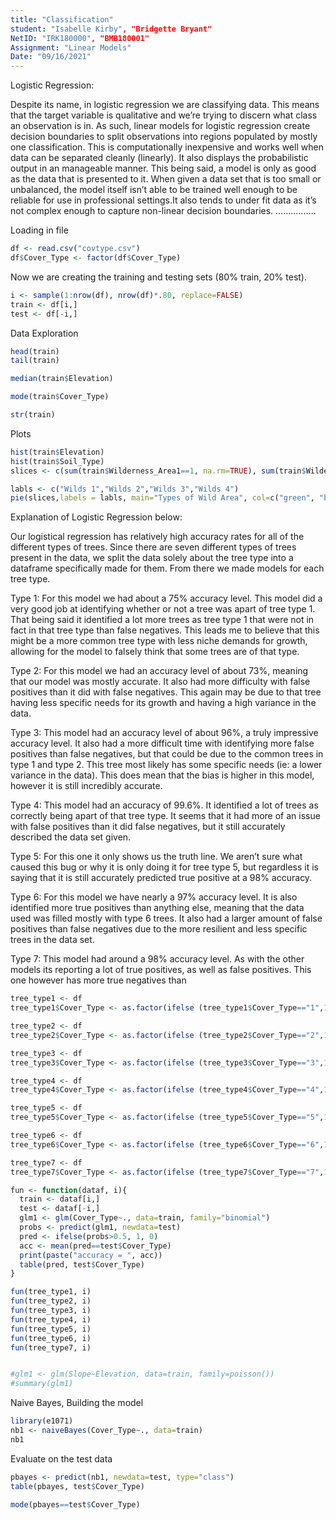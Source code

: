 ```yaml
---
title: "Classification"
student: "Isabelle Kirby", "Bridgette Bryant" 
NetID: "IRK180000", "BMB180001"
Assignment: "Linear Models"
Date: "09/16/2021"
---
```

Logistic Regression:

Despite its name, in logistic regression we are classifying data. This means that the target variable is qualitative and we're trying to discern what class an observation is in. As such, linear models for logistic regression create decision boundaries to split observations into regions populated by mostly one classification. This is computationally inexpensive and works well when data can be separated cleanly (linearly). It also displays the probabilistic output in an manageable manner. This being said, a model is only as good as the data that is presented to it. When given a data set that is too small or unbalanced, the model itself isn't able to be trained well enough to be reliable for use in professional settings.It also tends to under fit data as it's not complex enough to capture non-linear decision boundaries. 
................

Loading in file
```r
df <- read.csv("covtype.csv")
df$Cover_Type <- factor(df$Cover_Type)
```

Now we are creating the training and testing sets (80% train, 20% test).
```r
i <- sample(1:nrow(df), nrow(df)*.80, replace=FALSE)
train <- df[i,]
test <- df[-i,]

```
Data Exploration
```r

head(train)
tail(train)

median(train$Elevation)

mode(train$Cover_Type)

str(train)
```
Plots
```r
hist(train$Elevation)
hist(train$Soil_Type)
slices <- c(sum(train$Wilderness_Area1==1, na.rm=TRUE), sum(train$Wilderness_Area2==1, na.rm=TRUE), sum(train$Wilderness_Area3==1, na.rm=TRUE), sum(train$Wilderness_Area4==1, na.rm=TRUE))

labls <- c("Wilds 1","Wilds 2","Wilds 3","Wilds 4")
pie(slices,labels = labls, main="Types of Wild Area", col=c("green", "blue", "yellow", "red"))

```
Explanation of Logistic Regression below:

Our logistical regression has relatively high accuracy rates for all of the different types of trees. Since there are seven different types of trees present in the data, we split the data solely about the tree type into a dataframe specifically made for them. From there we made models for each tree type.

Type 1:
For this model we had about a 75% accuracy level. This model did a very good job at identifying whether or not a tree was apart of tree type 1. That being said it identified a lot more trees as tree type 1 that were not in fact in that tree type than false negatives. This leads me to believe that this might be a more common tree type with less niche demands for growth, allowing for the model to falsely think that some trees are of that type.

Type 2:
For this model we had an accuracy level of about 73%, meaning that our model was mostly accurate. It also had more difficulty with false positives than it did with false negatives. This again may be due to that tree having less specific needs for its growth and having a high variance in the data.

Type 3:
This model had an accuracy level of about 96%, a truly impressive accuracy level. It also had a more difficult time with identifying more false positives than false negatives, but that could be due to the common trees in type 1 and type 2. This tree most likely has some specific needs (ie: a lower variance in the data). This does mean that the bias is higher in this model, however it is still incredibly accurate.

Type 4:
This model had an accuracy of 99.6%. It identified a lot of trees as correctly being apart of that tree type. It seems that it had more of an issue with false positives than it did false negatives, but it still accurately described the data set given.

Type 5:
For this one it only shows us the truth line. We aren't sure what caused this bug or why it is only doing it for tree type 5, but regardless it is saying that it is still accurately predicted true positive at a 98% accuracy.

Type 6:
For this model we have nearly a 97% accuracy level. It is also identified more true positives than anything else, meaning that the data used was filled mostly with type 6 trees. It also had a larger amount of false positives than false negatives due to the more resilient and less specific trees in the data set.

Type 7:
This model had around a 98% accuracy level. As with the other models its reporting a lot of true positives, as well as false positives. This one however has more true negatives than 
```r
tree_type1 <- df
tree_type1$Cover_Type <- as.factor(ifelse (tree_type1$Cover_Type=="1",1,0))

tree_type2 <- df
tree_type2$Cover_Type <- as.factor(ifelse (tree_type2$Cover_Type=="2",1,0))

tree_type3 <- df
tree_type3$Cover_Type <- as.factor(ifelse (tree_type3$Cover_Type=="3",1,0))

tree_type4 <- df
tree_type4$Cover_Type <- as.factor(ifelse (tree_type4$Cover_Type=="4",1,0))

tree_type5 <- df
tree_type5$Cover_Type <- as.factor(ifelse (tree_type5$Cover_Type=="5",1,0))

tree_type6 <- df
tree_type6$Cover_Type <- as.factor(ifelse (tree_type6$Cover_Type=="6",1,0))

tree_type7 <- df
tree_type7$Cover_Type <- as.factor(ifelse (tree_type7$Cover_Type=="7",1,0))

fun <- function(dataf, i){
  train <- dataf[i,]
  test <- dataf[-i,]
  glm1 <- glm(Cover_Type~., data=train, family="binomial")
  probs <- predict(glm1, newdata=test)
  pred <- ifelse(probs>0.5, 1, 0)
  acc <- mean(pred==test$Cover_Type)
  print(paste("accuracy = ", acc))
  table(pred, test$Cover_Type)
}

fun(tree_type1, i)
fun(tree_type2, i)
fun(tree_type3, i)
fun(tree_type4, i)
fun(tree_type5, i)
fun(tree_type6, i)
fun(tree_type7, i)


#glm1 <- glm(Slope~Elevation, data=train, family=poisson())
#summary(glm1)
```


Naive Bayes, Building the model
```r
library(e1071)
nb1 <- naiveBayes(Cover_Type~., data=train)
nb1
```

Evaluate on the test data
```r
pbayes <- predict(nb1, newdata=test, type="class")
table(pbayes, test$Cover_Type)
```
```r
mode(pbayes==test$Cover_Type)
```

